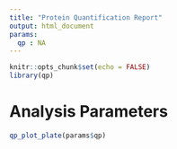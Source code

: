 ```yaml
---
title: "Protein Quantification Report"
output: html_document
params:
  qp : NA
---
```


```r
knitr::opts_chunk$set(echo = FALSE)
library(qp)
```

# Analysis Parameters

```r
qp_plot_plate(params$qp)
```





